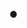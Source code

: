 <includeonly>'''<span style="color:{{{1|}}}">●</span>{{{2|}}}'''</includeonly><noinclude>{{Documentation}}</noinclude>